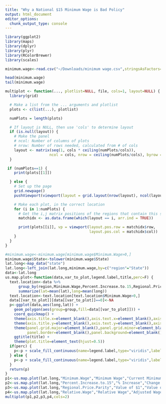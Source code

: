 ```yaml
---
title: "Why a National $15 Minimum Wage is Bad Policy"
output: html_document
editor_options: 
  chunk_output_type: console
---
```


```r
library(ggplot2)
library(maps)
library(dplyr)
library(plyr)
library(RColorBrewer)
library(scales)
```

```r
minimum.wage<-read.csv("~/Downloads/minimum wage.csv",stringsAsFactors=F)
```

```r
head(minimum.wage)
tail(minimum.wage)
```

```r
multiplot <- function(..., plotlist=NULL, file, cols=1, layout=NULL) {
  library(grid)

  # Make a list from the ... arguments and plotlist
  plots <- c(list(...), plotlist)

  numPlots = length(plots)

  # If layout is NULL, then use 'cols' to determine layout
  if (is.null(layout)) {
    # Make the panel
    # ncol: Number of columns of plots
    # nrow: Number of rows needed, calculated from # of cols
    layout <- matrix(seq(1, cols * ceiling(numPlots/cols)),
                    ncol = cols, nrow = ceiling(numPlots/cols), byrow = T)
  }

 if (numPlots==1) {
    print(plots[[1]])

  } else {
    # Set up the page
    grid.newpage()
    pushViewport(viewport(layout = grid.layout(nrow(layout), ncol(layout))))

    # Make each plot, in the correct location
    for (i in 1:numPlots) {
      # Get the i,j matrix positions of the regions that contain this subplot
      matchidx <- as.data.frame(which(layout == i, arr.ind = TRUE))

      print(plots[[i]], vp = viewport(layout.pos.row = matchidx$row,
                                      layout.pos.col = matchidx$col))
    }
  }
}
```

```r
#minimum.wage<-minimum.wage[minimum.wage$Minimum.Wage>0,]
minimum.wage$State<-tolower(minimum.wage$State)
lat.long<-map_data("state")
lat.long<-left_join(lat.long,minimum.wage,by=c("region"="State"))
data<-lat.long
us.map.plot<-function(data,var_to_plot,legend.label,title,perc=F) {
  text.location<-data %>%
      group_by(region,Minimum.Wage,Percent.Increase.to.15,Regional.Price.Parity,Relative.Wage) %>%
      summarize(lat=mean(lat),long=mean(long))
  text.location<-text.location[text.location$Minimum.Wage>0,]
  data[[var_to_plot]][data[[var_to_plot]]==0]<-NA
  p<-ggplot(data,aes(long,lat)) +
    geom_polygon(aes(group=group,fill=data[[var_to_plot]])) + 
    coord_quickmap() +
    theme(axis.title.x=element_blank(),axis.text.x=element_blank(),axis.ticks.x=element_blank()) +
    theme(axis.title.y=element_blank(),axis.text.y=element_blank(),axis.ticks.y=element_blank()) +
    theme(panel.grid.major=element_blank(),panel.grid.minor=element_blank(),
          panel.border=element_blank(),panel.background=element_blank()) +
    ggtitle(title) +
    theme(plot.title=element_text(hjust=0.5))
  if(perc) {
    p<-p + scale_fill_continuous(name=legend.label,type="viridis",label=percent)
  } else {
    p<-p + scale_fill_continuous(name=legend.label,type="viridis",label=dollar)
  }
  return(p)
}
p1<-us.map.plot(lat.long,"Minimum.Wage","Minimum Wage","Current Minimum Wage by State",F)
p2<-us.map.plot(lat.long,"Percent.Increase.to.15","% Increase","Change in Minimum Wage to $15",T)
p3<-us.map.plot(lat.long,"Regional.Price.Parity","Value of $1","Value of $1 by State vs. US Avg",F)
p4<-us.map.plot(lat.long,"Relative.Wage","Relative Wage","Adjusted Wage by State (CA at $15)",F)
multiplot(p1,p2,p3,p4,cols=2)
```
